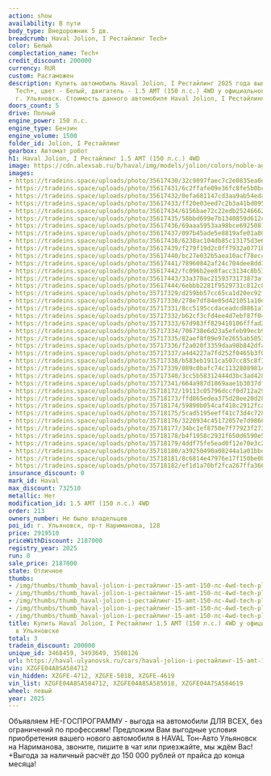 ```yaml
---
action: show
availability: В пути
body_type: Внедорожник 5 дв.
breadcrumb: Haval Jolion, I Рестайлинг Tech+
color: Белый
complectation_name: Tech+
credit_discount: 200000
currency: RUR
custom: Растаможен
description: Купить автомобиль Haval Jolion, I Рестайлинг 2025 года выпуска, комплектация
  Tech+, цвет - Белый, двигатель - 1.5 AMT (150 л.с.) 4WD у официального дилера в
  г. Ульяновск. Стоимость данного автомобиля Haval Jolion, I Рестайлинг – 2187000
doors_count: 5
drive: Полный
engine_power: 150 л.с.
engine_type: Бензин
engine_volume: 1500
folder_id: Jolion, I Рестайлинг
gearbox: Автомат робот
h1: Haval Jolion, I Рестайлинг 1.5 AMT (150 л.с.) 4WD
image: https://cdn.alexsab.ru/b/haval/img/models/jolion/colors/noble-agate.webp
images:
- https://tradeins.space/uploads/photo/35617430/32c9097faec7c2e0835ea0da1a234c6c.jpg
- https://tradeins.space/uploads/photo/35617431/6c2ffafe09e36fc8fe5b0bca42703281.jpg
- https://tradeins.space/uploads/photo/35617432/0efa681147cd3aa9ab54edadb46df78a.jpg
- https://tradeins.space/uploads/photo/35617433/ff20e03eed7c2b3a41bd095a47055341.jpg
- https://tradeins.space/uploads/photo/35617434/6156bae72c22edb252466623cff1e0b2.jpg
- https://tradeins.space/uploads/photo/35617435/58bbd699e7b1340859d612c45e476f6d.jpg
- https://tradeins.space/uploads/photo/35617436/69aaa5953aa98bce69250818af2c1651.jpg
- https://tradeins.space/uploads/photo/35617437/097b45ade5e8819afe01a80243f155e5.jpg
- https://tradeins.space/uploads/photo/35617438/6238ac104db85c13175d3e6eef33abd5.jpg
- https://tradeins.space/uploads/photo/35617439/f279f19d2c0ff7932a0771bdc4dd403a.jpg
- https://tradeins.space/uploads/photo/35617440/bc27e032b5aea10acf78ecc5e7b34358.jpg
- https://tradeins.space/uploads/photo/35617441/78960842af24c704dee8dd38a2091eb2.jpg
- https://tradeins.space/uploads/photo/35617442/fc096b2ee8facc3134c8b53e62222f40.jpg
- https://tradeins.space/uploads/photo/35617443/33a370ac2159373173873afc8f44113a.jpg
- https://tradeins.space/uploads/photo/35617444/6ebbb2281f9529731c812c8447b09487.jpg
- https://tradeins.space/uploads/photo/35717329/d259bb57cc65ca1d20ec92f2644a3e1a.JPG
- https://tradeins.space/uploads/photo/35717330/278e7df84e05d421051a10de78b83149.JPG
- https://tradeins.space/uploads/photo/35717331/8cc5195ccdaceadcd8861a78bcce8278.JPG
- https://tradeins.space/uploads/photo/35717332/b62cf3cfd4ee4d7ebf87f04b8ce5bff7.JPG
- https://tradeins.space/uploads/photo/35717333/67d983ff829410106fffad28c73c21d8.JPG
- https://tradeins.space/uploads/photo/35717334/706738e6d23a5efeb99ecb90d490ebd2.JPG
- https://tradeins.space/uploads/photo/35717335/82aef8f09e97e2655ab5053ef5657438.JPG
- https://tradeins.space/uploads/photo/35717336/f2a020f3359daa98b842dfabb8a99921.JPG
- https://tradeins.space/uploads/photo/35717337/a4d4227a7fd252f0465b3f06af0b2e9d.JPG
- https://tradeins.space/uploads/photo/35717338/b583eb1911ca507cc85c8f3ac407e290.JPG
- https://tradeins.space/uploads/photo/35717339/089c0bafc74c1132808981c614f0b5ec.JPG
- https://tradeins.space/uploads/photo/35717340/3cc5b58312444d3bc3ad428d8fa37d8c.JPG
- https://tradeins.space/uploads/photo/35717341/664a987d1869aae1b3037df5a3ccea73.JPG
- https://tradeins.space/uploads/photo/35718172/19113c05796dccf0d712a29d46253b50.JPG
- https://tradeins.space/uploads/photo/35718173/ffd865edea375d28ee20d28a322b3f16.JPG
- https://tradeins.space/uploads/photo/35718174/59890b054caf418c2912fca863132288.JPG
- https://tradeins.space/uploads/photo/35718175/5cad5195eeff41c73d4c7287aa144d1e.JPG
- https://tradeins.space/uploads/photo/35718176/3220934c45172057e7d9860da7d0bfc8.JPG
- https://tradeins.space/uploads/photo/35718177/34bc1ef8750e7f77923f273722c9f1e7.JPG
- https://tradeins.space/uploads/photo/35718178/b4f1958c2931f650d6590e5f221a1cb7.JPG
- https://tradeins.space/uploads/photo/35718179/4ddf75fe5ead0f12e70e3c2c3ea24969.JPG
- https://tradeins.space/uploads/photo/35718180/a39250490a08244a1a01bbd6374b6752.JPG
- https://tradeins.space/uploads/photo/35718181/8c6814e47976e17f150be0b151f18e73.JPG
- https://tradeins.space/uploads/photo/35718182/ef1d1a70bf2fca267ffa366c38e747b3.JPG
insurance_discount: 0
mark_id: Haval
max_discount: 732510
metallic: Нет
modification_id: 1.5 AMT (150 л.с.) 4WD
order: 213
owners_number: Не было владельцев
poi_id: г. Ульяновск, пр-т Нариманова, 128
price: 2919510
priceWithDiscount: 2187000
registry_year: 2025
run: 0
sale_price: 2187000
state: Отличное
thumbs:
- /img/thumbs/thumb_haval-jolion-i-рестайлинг-15-amt-150-лс-4wd-tech-plus-белый-2025_34c6c_0.webp
- /img/thumbs/thumb_haval-jolion-i-рестайлинг-15-amt-150-лс-4wd-tech-plus-белый-2025_03281_1.webp
- /img/thumbs/thumb_haval-jolion-i-рестайлинг-15-amt-150-лс-4wd-tech-plus-белый-2025_df78a_2.webp
- /img/thumbs/thumb_haval-jolion-i-рестайлинг-15-amt-150-лс-4wd-tech-plus-белый-2025_55341_3.webp
- /img/thumbs/thumb_haval-jolion-i-рестайлинг-15-amt-150-лс-4wd-tech-plus-белый-2025_1e0b2_4.webp
title: Купить Haval Jolion, I Рестайлинг 1.5 AMT (150 л.с.) 4WD у официального дилера
  в Ульяновске
total: 3
tradein_discount: 200000
unique_id: 3468459, 3493649, 3508126
url: https://haval-ulyanovsk.ru/cars/haval-jolion-i-рестайлинг-15-amt-150-лс-4wd-tech-plus-белый-2025/
vin: XZGFE04A8SA584712
vin_hidden: XZGFE-4712, XZGFE-5018, XZGFE-4619
vin_list: XZGFE04A8SA584712, XZGFE04A8SA585018, XZGFE04A7SA584619
wheel: левый
year: 2025
---
```

Объявляем НЕ-ГОСПРОГРАММУ - выгода на автомобили ДЛЯ ВСЕХ, без ограничений по профессиям! Предложим Вам выгодные условия приобретения вашего нового автомобиля в HAVAL Тон-Авто Ульяновск на Нариманова, звоните, пишите в чат или приезжайте, мы ждём Вас! +Выгода за наличный расчёт до 150 000 рублей от прайса до конца месяца!
